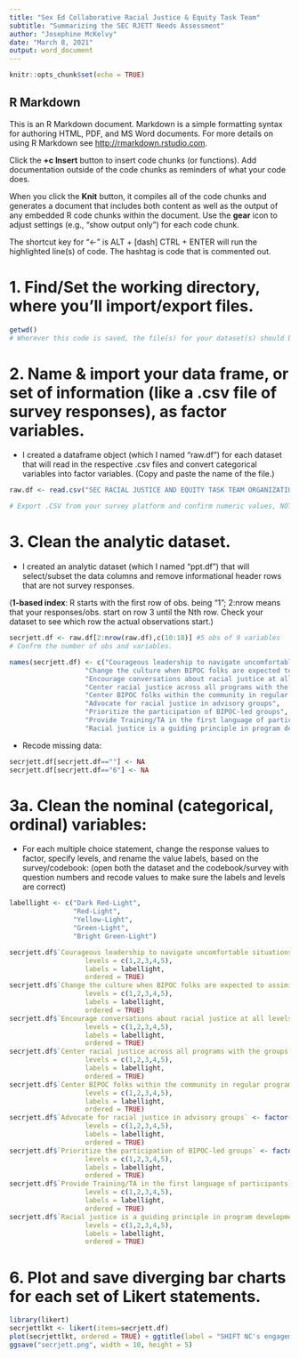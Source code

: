 ```yaml
---
title: "Sex Ed Collaborative Racial Justice & Equity Task Team"
subtitle: "Summarizing the SEC RJETT Needs Assessment"
author: "Josephine McKelvy"
date: "March 8, 2021"
output: word_document
---
```


```r
knitr::opts_chunk$set(echo = TRUE)
```

## R Markdown

This is an R Markdown document. Markdown is a simple formatting syntax for authoring HTML, PDF, and MS Word documents. For more details on using R Markdown see <http://rmarkdown.rstudio.com>.

Click the **+c Insert** button to insert code chunks (or functions). Add documentation outside of the code chunks as reminders of what your code does.

When you click the **Knit** button, it compiles all of the code chunks and generates a document that includes both content as well as the output of any embedded R code chunks within the document. Use the **gear** icon to adjust settings (e.g., "show output only") for each code chunk. 

The shortcut key for "<-" is ALT + [dash] 
CTRL + ENTER will run the highlighted line(s) of code.
The hashtag is code that is commented out.

# 1. Find/Set the working directory, where you'll import/export files.
```r
getwd() 
# Wherever this code is saved, the file(s) for your dataset(s) should be there too
```
# 2. Name & import your data frame, or set of information (like a .csv file of survey responses), as factor variables.
- I created a dataframe object (which I named "raw.df") for each dataset that will read in the respective .csv files and convert categorical variables into factor variables. (Copy and paste the name of the file.)
```r
raw.df <- read.csv("SEC RACIAL JUSTICE AND EQUITY TASK TEAM ORGANIZATION ASSESSMENT.csv", stringsAsFactors = TRUE)

# Export .CSV from your survey platform and confirm numeric values, NOT choice text. 
```
# 3. Clean the analytic dataset.
- I created an analytic dataset (which I named "ppt.df") that will select/subset the data columns and remove informational header rows that are not survey responses.

(**1-based index**: R starts with the first row of obs. being "1"; 2:nrow means that your responses/obs. start on row 3 until the Nth row. Check your dataset to see which row the actual observations start.)
```r
secrjett.df <- raw.df[2:nrow(raw.df),c(10:18)] #5 obs of 9 variables
# Confrm the number of obs and variables.

names(secrjett.df) <- c("Courageous leadership to navigate uncomfortable situations",
                   "Change the culture when BIPOC folks are expected to assimilate to white culture",
                   "Encourage conversations about racial justice at all levels",
                   "Center racial justice across all programs with the groups we work with",
                   "Center BIPOC folks within the community in regular programming",
                   "Advocate for racial justice in advisory groups",
                   "Prioritize the participation of BIPOC-led groups",
                   "Provide Training/TA in the first language of participants",
                   "Racial justice is a guiding principle in program development and QA")
```
- Recode missing data:
```r
secrjett.df[secrjett.df==""] <- NA
secrjett.df[secrjett.df=="6"] <- NA
```
# 3a. Clean the nominal (categorical, ordinal) variables:
- For each multiple choice statement, change the response values to factor, specify levels, and rename the value labels, based on the survey/codebook: (open both the dataset and the codebook/survey with question numbers and recode values to make sure the labels and levels are correct)
```r
labellight <- c("Dark Red-Light",
                "Red-Light",
                "Yellow-Light",
                "Green-Light",
                "Bright Green-Light")

secrjett.df$`Courageous leadership to navigate uncomfortable situations` <- factor(secrjett.df$`Courageous leadership to navigate uncomfortable situations`,
                   levels = c(1,2,3,4,5),
                   labels = labellight,
                   ordered = TRUE)
secrjett.df$`Change the culture when BIPOC folks are expected to assimilate to white culture` <- factor(secrjett.df$`Change the culture when BIPOC folks are expected to assimilate to white culture`,
                   levels = c(1,2,3,4,5),
                   labels = labellight,
                   ordered = TRUE)
secrjett.df$`Encourage conversations about racial justice at all levels` <- factor(secrjett.df$`Encourage conversations about racial justice at all levels`,
                   levels = c(1,2,3,4,5),
                   labels = labellight,
                   ordered = TRUE)
secrjett.df$`Center racial justice across all programs with the groups we work with` <- factor(secrjett.df$`Center racial justice across all programs with the groups we work with`,
                   levels = c(1,2,3,4,5),
                   labels = labellight,
                   ordered = TRUE)
secrjett.df$`Center BIPOC folks within the community in regular programming` <- factor(secrjett.df$`Center BIPOC folks within the community in regular programming`,
                   levels = c(1,2,3,4,5),
                   labels = labellight,
                   ordered = TRUE)
secrjett.df$`Advocate for racial justice in advisory groups` <- factor(secrjett.df$`Advocate for racial justice in advisory groups`,
                   levels = c(1,2,3,4,5),
                   labels = labellight,
                   ordered = TRUE)
secrjett.df$`Prioritize the participation of BIPOC-led groups` <- factor(secrjett.df$`Prioritize the participation of BIPOC-led groups`,
                   levels = c(1,2,3,4,5),
                   labels = labellight,
                   ordered = TRUE)
secrjett.df$`Provide Training/TA in the first language of participants` <- factor(secrjett.df$`Provide Training/TA in the first language of participants`,
                   levels = c(1,2,3,4,5),
                   labels = labellight,
                   ordered = TRUE)
secrjett.df$`Racial justice is a guiding principle in program development and QA` <- factor(secrjett.df$`Racial justice is a guiding principle in program development and QA`,
                   levels = c(1,2,3,4,5),
                   labels = labellight,
                   ordered = TRUE)
```
# 6. Plot and save diverging bar charts for each set of Likert statements.
```r
library(likert)
secrjettlkt <- likert(items=secrjett.df)
plot(secrjettlkt, ordered = TRUE) + ggtitle(label = "SHIFT NC's engagement with racial justice & equity", subtitle = "Staff at SHIFT NC reported that the organization promotes racial justice in internal conversations \nand external partnerships but could improve our equity work in programming and SHIFT NC leadership.")
ggsave("secrjett.png", width = 10, height = 5)
```
